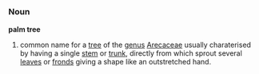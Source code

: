 {{wikipedia}}
=={{en}}==
===Noun===
'''palm tree'''
# common name for a [[tree]] of the [[genus]] [[Arecaceae]] usually charaterised by having a single [[stem]] or [[trunk]], directly from which sprout several [[leaves]] or [[frond]]s giving a shape like an outstretched hand.